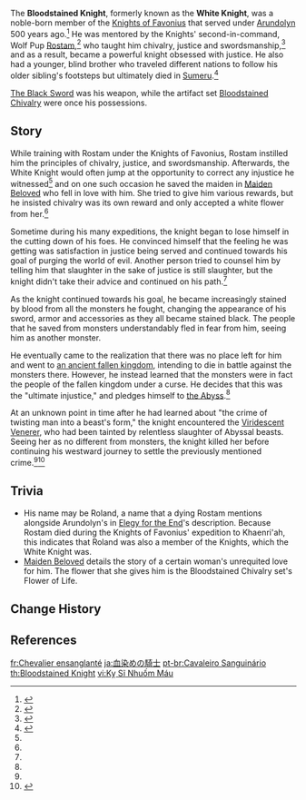 {{Character Infobox
|type             = Mentioned
|region           = Mondstadt

|affiliation      = Knights of Favonius
|affiliationNote  = formerly
|affiliation2     = The Abyss
}}
The '''Bloodstained Knight''', formerly known as the '''White Knight''', was a noble-born member of the [[Knights of Favonius]] that served under [[Arundolyn]] 500 years ago.<ref name="Bloodstained Chivalry">{{Ref/ArtiSet|Bloodstained Chivalry}}</ref> He was mentored by the Knights' second-in-command, Wolf Pup [[Rostam]],<ref>{{Ref/ArtiSet|Defender's Will}}</ref> who taught him chivalry, justice and swordsmanship,<ref name="The Black Sword">{{Ref/Weapon|The Black Sword}}</ref> and as a result, became a powerful knight obsessed with justice. He also had a younger, blind brother who traveled different nations to follow his older sibling's footsteps but ultimately died in [[Sumeru]].<ref name="DW">{{Ref/ArtiSet|Deepwood Memories}}</ref>

[[The Black Sword]] was his weapon, while the artifact set [[Bloodstained Chivalry]] were once his possessions.

==Story==
While training with Rostam under the Knights of Favonius, Rostam instilled him the principles of chivalry, justice, and swordsmanship. Afterwards, the White Knight would often jump at the opportunity to correct any injustice he witnessed<ref name="The Black Sword" /> and on one such occasion he saved the maiden in [[Maiden Beloved]] who fell in love with him. She tried to give him various rewards, but he insisted chivalry was its own reward and only accepted a white flower from her.<ref name="Bloodstained Chivalry" />

Sometime during his many expeditions, the knight began to lose himself in the cutting down of his foes. He convinced himself that the feeling he was getting was satisfaction in justice being served and continued towards his goal of purging the world of evil. Another person tried to counsel him by telling him that slaughter in the sake of justice is still slaughter, but the knight didn't take their advice and continued on his path.<ref name="The Black Sword" />

As the knight continued towards his goal, he became increasingly stained by blood from all the monsters he fought, changing the appearance of his sword, armor and accessories as they all became stained black. The people that he saved from monsters understandably fled in fear from him, seeing him as another monster.

He eventually came to the realization that there was no place left for him and went to [[Khaenri'ah|an ancient fallen kingdom]], intending to die in battle against the monsters there. However, he instead learned that the monsters were in fact the people of the fallen kingdom under a curse. He decides that this was the "ultimate injustice," and pledges himself to [[the Abyss]].<ref name="Bloodstained Chivalry" />

At an unknown point in time after he had learned about "the crime of twisting man into a beast's form," the knight encountered the [[Viridescent|Viridescent Venerer]], who had been tainted by relentless slaughter of Abyssal beasts. Seeing her as no different from monsters, the knight killed her before continuing his westward journey to settle the previously mentioned crime.<ref name="DW" /><ref>{{Ref/Weapon|Hunter's Path}}</ref>

==Trivia==
* His name may be Roland, a name that a dying Rostam mentions alongside Arundolyn's in [[Elegy for the End]]'s description. Because Rostam died during the Knights of Favonius' expedition to Khaenri'ah, this indicates that Roland was also a member of the Knights, which the White Knight was.
* [[Maiden Beloved]] details the story of a certain woman's unrequited love for him. The flower that she gives him is the Bloodstained Chivalry set's Flower of Life.

==Change History==
{{Change History|introduced=1.0}}

==References==
{{Reflist}}

[[fr:Chevalier ensanglanté]]
[[ja:血染めの騎士]]
[[pt-br:Cavaleiro Sanguinário]]
[[th:Bloodstained Knight]]
[[vi:Kỵ Sĩ Nhuốm Máu]]
